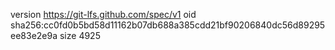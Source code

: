 version https://git-lfs.github.com/spec/v1
oid sha256:cc0fd0b5bd58d11162b07db688a385cdd21bf90206840dc56d89295ee83e2e9a
size 4925
